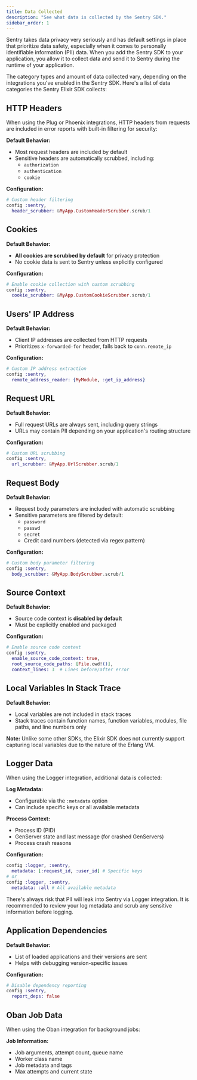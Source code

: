 ```yaml
---
title: Data Collected
description: "See what data is collected by the Sentry SDK."
sidebar_order: 1
---
```


Sentry takes data privacy very seriously and has default settings in place that prioritize data safety, especially when it comes to personally identifiable information (PII) data. When you add the Sentry SDK to your application, you allow it to collect data and send it to Sentry during the runtime of your application.

The category types and amount of data collected vary, depending on the integrations you've enabled in the Sentry SDK. Here's a list of data categories the Sentry Elixir SDK collects:

## HTTP Headers

When using the Plug or Phoenix integrations, HTTP headers from requests are included in error reports with built-in filtering for security:

**Default Behavior:**

- Most request headers are included by default
- Sensitive headers are automatically scrubbed, including:
  - `authorization`
  - `authentication`
  - `cookie`

**Configuration:**

```elixir
# Custom header filtering
config :sentry,
  header_scrubber: &MyApp.CustomHeaderScrubber.scrub/1
```

## Cookies

**Default Behavior:**
- **All cookies are scrubbed by default** for privacy protection
- No cookie data is sent to Sentry unless explicitly configured

**Configuration:**

```elixir
# Enable cookie collection with custom scrubbing
config :sentry,
  cookie_scrubber: &MyApp.CustomCookieScrubber.scrub/1
```

## Users' IP Address

**Default Behavior:**
- Client IP addresses are collected from HTTP requests
- Prioritizes `x-forwarded-for` header, falls back to `conn.remote_ip`

**Configuration:**

```elixir
# Custom IP address extraction
config :sentry,
  remote_address_reader: {MyModule, :get_ip_address}
```

## Request URL

**Default Behavior:**
- Full request URLs are always sent, including query strings
- URLs may contain PII depending on your application's routing structure

**Configuration:**

```elixir
# Custom URL scrubbing
config :sentry,
  url_scrubber: &MyApp.UrlScrubber.scrub/1
```

## Request Body

**Default Behavior:**
- Request body parameters are included with automatic scrubbing
- Sensitive parameters are filtered by default:
  - `password`
  - `passwd`
  - `secret`
  - Credit card numbers (detected via regex pattern)

**Configuration:**
```elixir
# Custom body parameter filtering
config :sentry,
  body_scrubber: &MyApp.BodyScrubber.scrub/1
```

## Source Context

**Default Behavior:**

- Source code context is **disabled by default**
- Must be explicitly enabled and packaged

**Configuration:**

```elixir
# Enable source code context
config :sentry,
  enable_source_code_context: true,
  root_source_code_paths: [File.cwd!()],
  context_lines: 3  # Lines before/after error
```

## Local Variables In Stack Trace

**Default Behavior:**
- Local variables are not included in stack traces
- Stack traces contain function names, function variables, modules, file paths, and line numbers only

**Note:** Unlike some other SDKs, the Elixir SDK does not currently support capturing local variables due to the nature of the Erlang VM.

## Logger Data

When using the Logger integration, additional data is collected:

**Log Metadata:**

- Configurable via the `:metadata` option
- Can include specific keys or all available metadata

**Process Context:**

- Process ID (PID)
- GenServer state and last message (for crashed GenServers)
- Process crash reasons

**Configuration:**

```elixir
config :logger, :sentry,
  metadata: [:request_id, :user_id] # Specific keys
# or
config :logger, :sentry,
  metadata: :all # All available metadata
```

<Alert>
There's always risk that PII will leak into Sentry via Logger integration. It is recommended to review your log metadata and scrub any sensitive information before logging.
</Alert>

## Application Dependencies

**Default Behavior:**

- List of loaded applications and their versions are sent
- Helps with debugging version-specific issues

**Configuration:**

```elixir
# Disable dependency reporting
config :sentry,
  report_deps: false
```

## Oban Job Data

When using the Oban integration for background jobs:

**Job Information:**
- Job arguments, attempt count, queue name
- Worker class name
- Job metadata and tags
- Max attempts and current state
